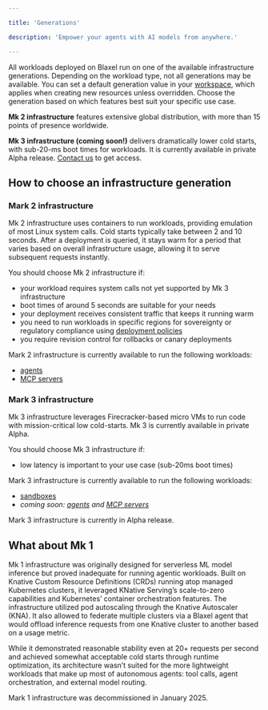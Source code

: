 ```yaml
---

title: 'Generations'

description: 'Empower your agents with AI models from anywhere.'

---
```


All workloads deployed on Blaxel run on one of the available infrastructure generations. Depending on the workload type, not all generations may be available. You can set a default generation value in your [workspace](../Security/Workspace-access-control), which applies when creating new resources unless overridden. Choose the generation based on which features best suit your specific use case.

**Mk 2 infrastructure** features extensive global distribution, with more than 15 points of presence worldwide.

**Mk 3 infrastructure (coming soon!)** delivers dramatically lower cold starts, with sub-20-ms boot times for workloads. It is currently available in private Alpha release. [Contact us](http://blaxel.ai/contact?purpose=mk3) to get access.

## How to choose an infrastructure generation

### Mark 2 infrastructure

Mk 2 infrastructure uses containers to run workloads, providing emulation of most Linux system calls. Cold starts typically take between 2 and 10 seconds. After a deployment is queried, it stays warm for a period that varies based on overall infrastructure usage, allowing it to serve subsequent requests instantly.

You should choose Mk 2 infrastructure if:

- your workload requires system calls not yet supported by Mk 3 infrastructure
- boot times of around 5 seconds are suitable for your needs
- your deployment receives consistent traffic that keeps it running warm
- you need to run workloads in specific regions for sovereignty or regulatory compliance using [deployment policies](../Model-Governance/Policies)
- you require revision control for rollbacks or canary deployments

Mark 2 infrastructure is currently available to run the following workloads:

- [agents](../Agents/Overview)
- [MCP servers](../Functions/Overview)

### Mark 3 infrastructure

Mk 3 infrastructure leverages Firecracker-based micro VMs to run code with mission-critical low cold-starts. Mk 3 is currently available in private Alpha.

You should choose Mk 3 infrastructure if:

- low latency is important to your use case (sub-20ms boot times)

Mark 3 infrastructure is currently available to run the following workloads:

- [sandboxes](../Sandboxes/Overview)
- *coming soon: [agents](../Agents/Overview) and [MCP servers](../Functions/Overview)*

<Warning>Mark 3 infrastructure is currently in Alpha release.</Warning>

## What about Mk 1

Mk 1 infrastructure was originally designed for serverless ML model inference but proved inadequate for running agentic workloads. Built on Knative Custom Resource Definitions (CRDs) running atop managed Kubernetes clusters, it leveraged KNative Serving’s scale-to-zero capabilities and Kubernetes’ container orchestration features. The infrastructure utilized pod autoscaling through the Knative Autoscaler (KNA). It also allowed to federate multiple clusters via a Blaxel agent that would offload inference requests from one Knative cluster to another based on a usage metric.

While it demonstrated reasonable stability even at 20+ requests per second and achieved somewhat acceptable cold starts through runtime optimization, its architecture wasn’t suited for the more lightweight workloads that make up most of autonomous agents: tool calls, agent orchestration, and external model routing.

Mark 1 infrastructure was decommissioned in January 2025.